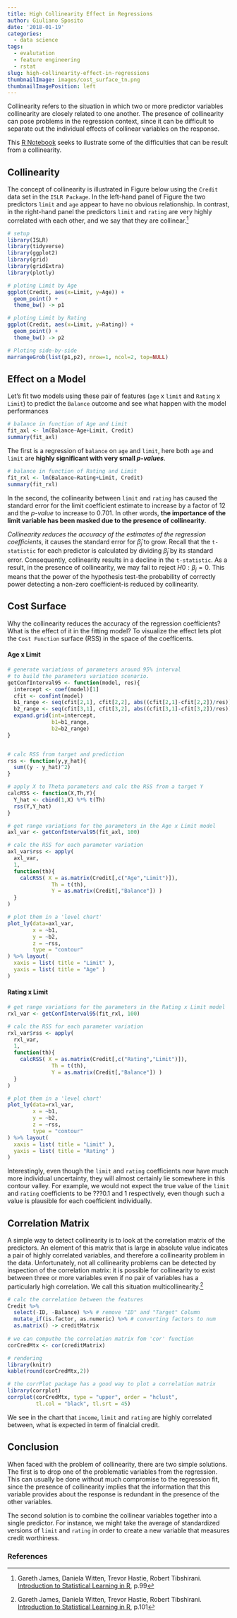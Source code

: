 ```yaml
---
title: High Collinearity Effect in Regressions
author: Giuliano Sposito
date: '2018-01-19'
categories:
  - data science
tags:
  - evalutation
  - feature engineering
  - rstat
slug: high-collinearity-effect-in-regressions
thumbnailImage: images/cost_surface_tn.png
thumbnailImagePosition: left
---
```


Collinearity refers to the situation in which two or more predictor variables collinearity are closely related to one another. The presence of collinearity can pose problems in the regression context, since it can be difficult to separate out the individual effects of collinear variables on the response.

This [R Notebook](http://rmarkdown.rstudio.com/r_notebooks.html) seeks to ilustrate some of the difficulties that can be result from a collinearity.

## Collinearity

The concept of collinearity is illustrated in Figure below using the `Credit` data set in the `ISLR Package`. In the left-hand panel of Figure the two predictors `limit` and `age` appear to have no obvious relationship. In contrast, in the right-hand panel the predictors `limit` and `rating` are very highly correlated with each other, and we say that they are collinear.[^1]

```r
# setup
library(ISLR)
library(tidyverse)
library(ggplot2)
library(grid)
library(gridExtra)
library(plotly)

# ploting Limit by Age
ggplot(Credit, aes(x=Limit, y=Age)) +
  geom_point() +
  theme_bw() -> p1

# ploting Limit by Rating
ggplot(Credit, aes(x=Limit, y=Rating)) +
  geom_point() +
  theme_bw() -> p2

# Ploting side-by-side
marrangeGrob(list(p1,p2), nrow=1, ncol=2, top=NULL)
```


## Effect on a Model

Let's fit two models using these pair of features (`age` x `limit` and `Rating` x `Limit`) to predict the `Balance` outcome and see what happen with the model performances


```r

# balance in function of Age and Limit
fit_axl <- lm(Balance~Age+Limit, Credit)
summary(fit_axl)

```

The first is a regression of `balance` on `age` and `limit`, here both `age` and `limit` are **highly significant with very small _p-values_**.

```r
# balance in function of Rating and Limit
fit_rxl <- lm(Balance~Rating+Limit, Credit)
summary(fit_rxl)
```


In the second, the collinearity between `limit` and `rating` has caused the standard error for the limit coefficient estimate to increase by a factor of 12 and the _p-value_ to increase to 0.701. In other words, **the importance of the limit variable has been masked due to the presence of collinearity**.


*Collinearity reduces the accuracy of the estimates of the regression coefficients*, it causes the standard error for $\hat{\beta}_j$ to grow. Recall that the `t-statistic` for each predictor is calculated by dividing $\hat{\beta}_j$ by its standard error. Consequently, collinearity results in a decline in the `t-statistic`. As a result, in the presence of collinearity, we may fail to reject $H0 : \beta_j = 0$. This means that the power of the hypothesis test-the probability of correctly power detecting a non-zero coefficient-is reduced by collinearity.


## Cost Surface


Why the collinearity reduces the accuracy of the regression coefficients? What is the effect of it in the fitting model? To visualize the effect lets plot the `Cost Function` surface (RSS) in the space of the coefficents.


#### Age x Limit

```r

# generate variations of parameters around 95% interval
# to build the parameters variation scenario.
getConfInterval95 <- function(model, res){
  intercept <- coef(model)[1]
  cfit <- confint(model)
  b1_range <- seq(cfit[2,1], cfit[2,2], abs((cfit[2,1]-cfit[2,2])/res))
  b2_range <- seq(cfit[3,1], cfit[3,2], abs((cfit[3,1]-cfit[3,2])/res))
  expand.grid(int=intercept,
              b1=b1_range,
              b2=b2_range)
}


# calc RSS from target and prediction
rss <- function(y,y_hat){
  sum((y - y_hat)^2)
}

# apply X to Theta parameters and calc the RSS from a target Y
calcRSS <- function(X,Th,Y){
  Y_hat <- cbind(1,X) %*% t(Th)
  rss(Y,Y_hat)
}

# get range variations for the parameters in the Age x Limit model
axl_var <- getConfInterval95(fit_axl, 100)

# calc the RSS for each parameter variation
axl_var$rss <- apply(
  axl_var,
  1,
  function(th){
    calcRSS( X = as.matrix(Credit[,c("Age","Limit")]),
              Th = t(th),
              Y = as.matrix(Credit[,"Balance"]) )
  }
)

# plot them in a 'level chart'
plot_ly(data=axl_var,
        x = ~b1, 
        y = ~b2, 
        z = ~rss, 
        type = "contour" 
) %>% layout(
  xaxis = list( title = "Limit" ),
  yaxis = list( title = "Age" )
)
```


#### Rating x Limit


```r
# get range variations for the parameters in the Rating x Limit model
rxl_var <- getConfInterval95(fit_rxl, 100)

# calc the RSS for each parameter variation
rxl_var$rss <- apply(
  rxl_var,
  1,
  function(th){
    calcRSS( X = as.matrix(Credit[,c("Rating","Limit")]),
              Th = t(th),
              Y = as.matrix(Credit[,"Balance"]) )
  }
)

# plot them in a 'level chart'
plot_ly(data=rxl_var,
        x = ~b1, 
        y = ~b2, 
        z = ~rss, 
        type = "contour" 
) %>% layout(
  xaxis = list( title = "Limit" ),
  yaxis = list( title = "Rating" )
)
```


Interestingly, even though the `limit` and `rating` coefficients now have much more individual uncertainty, they will almost certainly lie somewhere in this contour valley. For example, we would not expect the true value of the `limit` and `rating` coefficients to be ???0.1 and 1 respectively, even though such a value is plausible for each coefficient individually.


## Correlation Matrix

A simple way to detect collinearity is to look at the correlation matrix of the predictors. An element of this matrix that is large in absolute value indicates a pair of highly correlated variables, and therefore a collinearity problem in the data. Unfortunately, not all collinearity problems can be detected by inspection of the correlation matrix: it is possible for collinearity to exist between three or more variables even if no pair of variables has a particularly high correlation. We call this situation multicollinearity.[^2]

```r
# calc the correlation between the features
Credit %>%
  select(-ID, -Balance) %>% # remove "ID" and "Target" Column
  mutate_if(is.factor, as.numeric) %>% # converting factors to num
  as.matrix() -> creditMatrix 
  
# we can computhe the correlation matrix fom 'cor' function
corCredMtx <- cor(creditMatrix)

# rendering
library(knitr)
kable(round(corCredMtx,2))

```

```r

# the corrPlot package has a good way to plot a correlation matrix
library(corrplot)
corrplot(corCredMtx, type = "upper", order = "hclust", 
         tl.col = "black", tl.srt = 45)
```

We see in the chart that `income`, `limit` and `rating` are highly correlated between, what is expected in term of finalcial credit.


## Conclusion

When faced with the problem of collinearity, there are two simple solutions.
The first is to drop one of the problematic variables from the regression.
This can usually be done without much compromise to the regression
fit, since the presence of collinearity implies that the information that this
variable provides about the response is redundant in the presence of the
other variables.

The second solution is to combine the collinear variables together into a single predictor. For instance, we might take the average of standardized versions of `limit` and `rating` in order to create a new variable that measures credit worthiness.


### References

[^1]: Gareth James, Daniela Witten, Trevor Hastie, Robert Tibshirani. [Introduction to Statistical Learning in R](https://www.amazon.com/Introduction-Statistical-Learning-Applications-Statistics/dp/1461471370), p.99 
[^2]: Gareth James, Daniela Witten, Trevor Hastie, Robert Tibshirani. [Introduction to Statistical Learning in R](https://www.amazon.com/Introduction-Statistical-Learning-Applications-Statistics/dp/1461471370), p.101

